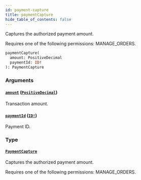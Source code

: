 ```yaml
---
id: payment-capture
title: paymentCapture
hide_table_of_contents: false
---
```


Captures the authorized payment amount.

Requires one of the following permissions: MANAGE_ORDERS.

```graphql
paymentCapture(
  amount: PositiveDecimal
  paymentId: ID!
): PaymentCapture
```

### Arguments

#### [`amount`](#) ([`PositiveDecimal`](../../../developer/api-reference/scalars/positive-decimal))

Transaction amount.

#### [`paymentId`](#) ([`ID!`](../../../developer/api-reference/scalars/id))

Payment ID.

### Type

#### [`PaymentCapture`](../../../developer/api-reference/objects/payment-capture)

Captures the authorized payment amount.

Requires one of the following permissions: MANAGE_ORDERS.
